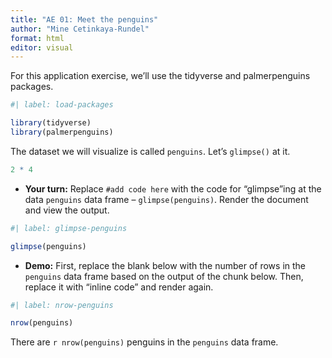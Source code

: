 ```yaml
---
title: "AE 01: Meet the penguins"
author: "Mine Cetinkaya-Rundel"
format: html
editor: visual
---
```


For this application exercise, we'll use the tidyverse and palmerpenguins packages.

```r
#| label: load-packages

library(tidyverse)
library(palmerpenguins)
```

The dataset we will visualize is called `penguins`.
Let's `glimpse()` at it.

```r
2 * 4
```

-   **Your turn:** Replace `#add code here` with the code for "glimpse"ing at the data `penguins` data frame – `glimpse(penguins)`. Render the document and view the output.

```r
#| label: glimpse-penguins

glimpse(penguins)
```

-   **Demo:** First, replace the blank below with the number of rows in the `penguins` data frame based on the output of the chunk below. Then, replace it with "inline code" and render again.

```r
#| label: nrow-penguins

nrow(penguins)
```

There are `r nrow(penguins)` penguins in the `penguins` data frame.
